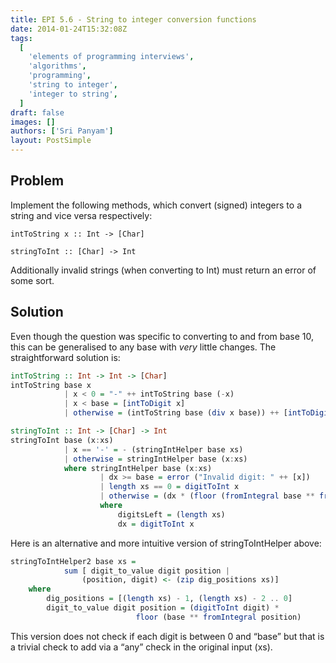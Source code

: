 ```yaml
---
title: EPI 5.6 - String to integer conversion functions
date: 2014-01-24T15:32:08Z
tags:
  [
    'elements of programming interviews',
    'algorithms',
    'programming',
    'string to integer',
    'integer to string',
  ]
draft: false
images: []
authors: ['Sri Panyam']
layout: PostSimple
---
```


## Problem

Implement the following methods, which convert (signed) integers to a string and vice versa respectively:

```
intToString x :: Int -> [Char]

stringToInt :: [Char] -> Int
```

Additionally invalid strings (when converting to Int) must return an error of some sort.

## Solution

Even though the question was specific to converting to and from base 10, this can be generalised to any base with _very_ little changes. The straightforward solution is:

```haskell showLineNumbers
intToString :: Int -> Int -> [Char]
intToString base x
            | x < 0 = "-" ++ intToString base (-x)
            | x < base = [intToDigit x]
            | otherwise = (intToString base (div x base)) ++ [intToDigit (mod x base)]

stringToInt :: Int -> [Char] -> Int
stringToInt base (x:xs)
            | x == '-' = - (stringIntHelper base xs)
            | otherwise = stringIntHelper base (x:xs)
            where stringIntHelper base (x:xs)
                    | dx >= base = error ("Invalid digit: " ++ [x])
                    | length xs == 0 = digitToInt x
                    | otherwise = (dx * (floor (fromIntegral base ** fromIntegral digitsLeft))) + (stringIntHelper base xs)
                    where
                        digitsLeft = (length xs)
                        dx = digitToInt x
```

Here is an alternative and more intuitive version of stringToIntHelper above:

```haskell showLineNumbers
stringToIntHelper2 base xs =
            sum [ digit_to_value digit position |
                (position, digit) <- (zip dig_positions xs)]
    where
        dig_positions = [(length xs) - 1, (length xs) - 2 .. 0]
        digit_to_value digit position = (digitToInt digit) *
                            floor (base ** fromIntegral position)
```

This version does not check if each digit is between 0 and “base” but that is a trivial check to add via a “any” check in the original input (xs).
